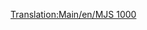 [[Translation:Main/en/MJS 1000]]{{en/-}}{{hu/Navbox Mozdonyok}}
{{hu/Vonatok|Name=MJS 1000
|Image=[[File:en/Mjs1000.png]]
|Cost=£24,609 ($49.218)
|Speed=104 km/h (65 mph)
|Weight=120 t
|Power=2,200 LE (1,641 kW)
|Annual=£2,208 ($4.416)
|Designed=1965
|Lifespan=22 
|Capacity=N/A
|Leírás=
|Valósság=Az MJS 1000 hasonlít a South African Railways (SAR) [http://en.wikipedia.org/wiki/South_African_Class_5E,_Series_1 5E sorozatú] villamos mozdonyaira.}}